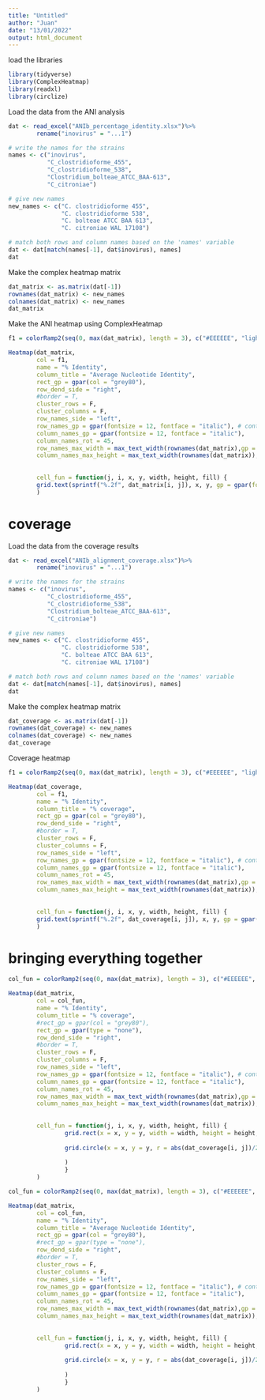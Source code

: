 ---
title: "Untitled"
author: "Juan"
date: "13/01/2022"
output: html_document
---

load the libraries
```{r}
library(tidyverse)
library(ComplexHeatmap)
library(readxl)
library(circlize)
```


Load the data from the ANI analysis
```{r}
dat <- read_excel("ANIb_percentage_identity.xlsx")%>%
        rename("inovirus" = "...1")

# write the names for the strains
names <- c("inovirus",
           "C_clostridioforme_455",
           "C_clostridioforme_538",
           "Clostridium_bolteae_ATCC_BAA-613",
           "C_citroniae")

# give new names
new_names <- c("C. clostridioforme 455",
               "C. clostridioforme 538",
               "C. bolteae ATCC BAA 613",
               "C. citroniae WAL 17108")

# match both rows and column names based on the 'names' variable
dat <- dat[match(names[-1], dat$inovirus), names]
dat
```


Make the complex heatmap matrix
```{r}
dat_matrix <- as.matrix(dat[-1])
rownames(dat_matrix) <- new_names
colnames(dat_matrix) <- new_names
dat_matrix
```

Make the ANI heatmap using ComplexHeatmap
```{r}

f1 = colorRamp2(seq(0, max(dat_matrix), length = 3), c("#EEEEEE", "lightsteelblue1", "dodgerblue3"))

Heatmap(dat_matrix, 
        col = f1,
        name = "% Identity",
        column_title = "Average Nucleotide Identity", 
        rect_gp = gpar(col = "grey80"),
        row_dend_side = "right",
        #border = T,
        cluster_rows = F,
        cluster_columns = F,
        row_names_side = "left",
        row_names_gp = gpar(fontsize = 12, fontface = "italic"), # controls the font size of row names
        column_names_gp = gpar(fontsize = 12, fontface = "italic"),
        column_names_rot = 45,
        row_names_max_width = max_text_width(rownames(dat_matrix),gp = gpar(fontsize = 16)),
        column_names_max_height = max_text_width(rownames(dat_matrix)),
        
        
        cell_fun = function(j, i, x, y, width, height, fill) {
        grid.text(sprintf("%.2f", dat_matrix[i, j]), x, y, gp = gpar(fontsize = 14))}
        )


```

# coverage

Load the data from the coverage results
```{r}
dat <- read_excel("ANIb_alignment_coverage.xlsx")%>%
        rename("inovirus" = "...1")

# write the names for the strains
names <- c("inovirus",
           "C_clostridioforme_455",
           "C_clostridioforme_538",
           "Clostridium_bolteae_ATCC_BAA-613",
           "C_citroniae")

# give new names
new_names <- c("C. clostridioforme 455",
               "C. clostridioforme 538",
               "C. bolteae ATCC BAA 613",
               "C. citroniae WAL 17108")

# match both rows and column names based on the 'names' variable
dat <- dat[match(names[-1], dat$inovirus), names]
dat
```


Make the complex heatmap matrix
```{r}
dat_coverage <- as.matrix(dat[-1])
rownames(dat_coverage) <- new_names
colnames(dat_coverage) <- new_names
dat_coverage
```
Coverage heatmap
```{r}
f1 = colorRamp2(seq(0, max(dat_matrix), length = 3), c("#EEEEEE", "lightsteelblue1", "dodgerblue3"))

Heatmap(dat_coverage, 
        col = f1,
        name = "% Identity",
        column_title = "% coverage", 
        rect_gp = gpar(col = "grey80"),
        row_dend_side = "right",
        #border = T,
        cluster_rows = F,
        cluster_columns = F,
        row_names_side = "left",
        row_names_gp = gpar(fontsize = 12, fontface = "italic"), # controls the font size of row names
        column_names_gp = gpar(fontsize = 12, fontface = "italic"),
        column_names_rot = 45,
        row_names_max_width = max_text_width(rownames(dat_matrix),gp = gpar(fontsize = 16)),
        column_names_max_height = max_text_width(rownames(dat_matrix)),
        
        
        cell_fun = function(j, i, x, y, width, height, fill) {
        grid.text(sprintf("%.2f", dat_coverage[i, j]), x, y, gp = gpar(fontsize = 14))}
        )

```


# bringing everything together
```{r}
col_fun = colorRamp2(seq(0, max(dat_matrix), length = 3), c("#EEEEEE", "red", "dodgerblue3"))

Heatmap(dat_matrix, 
        col = col_fun,
        name = "% Identity",
        column_title = "% coverage", 
        #rect_gp = gpar(col = "grey80"),
        rect_gp = gpar(type = "none"),
        row_dend_side = "right",
        #border = T,
        cluster_rows = F,
        cluster_columns = F,
        row_names_side = "left",
        row_names_gp = gpar(fontsize = 12, fontface = "italic"), # controls the font size of row names
        column_names_gp = gpar(fontsize = 12, fontface = "italic"),
        column_names_rot = 45,
        row_names_max_width = max_text_width(rownames(dat_matrix),gp = gpar(fontsize = 16)),
        column_names_max_height = max_text_width(rownames(dat_matrix)),
        
        
        cell_fun = function(j, i, x, y, width, height, fill) {
                grid.rect(x = x, y = y, width = width, height = height, gp = gpar(col = "grey90", fill = NA))
                
                grid.circle(x = x, y = y, r = abs(dat_coverage[i, j])/2 * min(unit.c(width, height)),
                                                                              gp = gpar(fill = col_fun(dat_matrix[i,j])) 
                )
                }
        )
```

```{r}
col_fun = colorRamp2(seq(0, max(dat_matrix), length = 3), c("#EEEEEE", "#fee5d9", "#de2d26"))

Heatmap(dat_matrix, 
        col = col_fun,
        name = "% Identity",
        column_title = "Average Nucleotide Identity", 
        rect_gp = gpar(col = "grey80"),
        #rect_gp = gpar(type = "none"),
        row_dend_side = "right",
        #border = T,
        cluster_rows = F,
        cluster_columns = F,
        row_names_side = "left",
        row_names_gp = gpar(fontsize = 12, fontface = "italic"), # controls the font size of row names
        column_names_gp = gpar(fontsize = 12, fontface = "italic"),
        column_names_rot = 45,
        row_names_max_width = max_text_width(rownames(dat_matrix),gp = gpar(fontsize = 14)),
        column_names_max_height = max_text_width(rownames(dat_matrix)),
        
        
        cell_fun = function(j, i, x, y, width, height, fill) {
                grid.rect(x = x, y = y, width = width, height = height, gp = gpar(col = "grey90", fill = NA))
                
                grid.circle(x = x, y = y, r = abs(dat_coverage[i, j])/2.2 * min(unit.c(width, height)),
                                                                              gp = gpar(fill = "#756bb1", col ="black") 
                )
                }
        )
```




